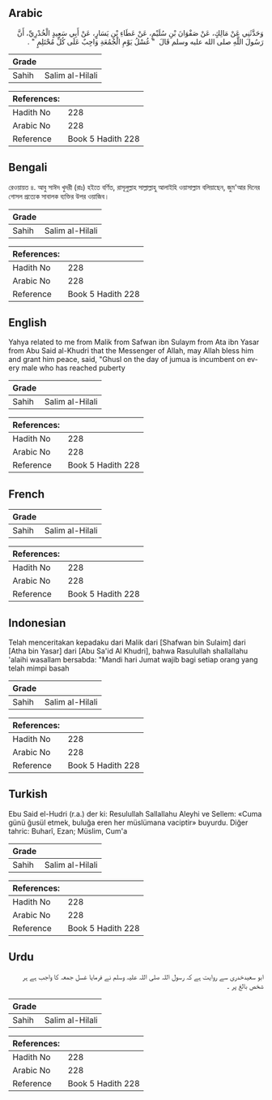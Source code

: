 ## Arabic


<div dir="rtl" lang="ar" style={{fontSize:'larger',backgroundColor:'#f8f9fa',padding:20}}>
وَحَدَّثَنِي عَنْ مَالِكٍ، عَنْ صَفْوَانَ بْنِ سُلَيْمٍ، عَنْ عَطَاءِ بْنِ يَسَارٍ، عَنْ أَبِي سَعِيدٍ الْخُدْرِيِّ، أَنَّ رَسُولَ اللَّهِ صلى الله عليه وسلم قَالَ ‏ "‏ غُسْلُ يَوْمِ الْجُمُعَةِ وَاجِبٌ عَلَى كُلِّ مُحْتَلِمٍ ‏"‏ ‏.‏
</div>
<div style={{backgroundColor:'#f8f9fa',padding:20, marginBottom: 10}}><table> <thead> <tr> <th>Grade</th> <th></th> </tr> </thead> <tbody> <tr><td>Sahih</td><td>Salim al-Hilali</td></tr></tbody></table><table> <thead> <tr> <th>References:</th> <th></th> </tr> </thead> <tbody><tr><td>Hadith No</td><td>228</td></tr><tr><td>Arabic No</td><td>228</td></tr><tr><td>Reference</td><td>Book 5 Hadith 228</td></tr></tbody></table></div>

## Bengali


<div dir="ltr" lang="bn" style={{fontSize:'larger',backgroundColor:'#f8f9fa',padding:20}}>
রেওয়ায়ত ৪. আবু সাঈদ খুদরী (রাঃ) হইতে বর্ণিত, রাসূলুল্লাহ সাল্লাল্লাহু আলাইহি ওয়াসাল্লাম বলিয়াছেন, জুম'আর দিনের গোসল প্রত্যেক সাবালক ব্যক্তির উপর ওয়াজিব।
</div>
<div style={{backgroundColor:'#f8f9fa',padding:20, marginBottom: 10}}><table> <thead> <tr> <th>Grade</th> <th></th> </tr> </thead> <tbody> <tr><td>Sahih</td><td>Salim al-Hilali</td></tr></tbody></table><table> <thead> <tr> <th>References:</th> <th></th> </tr> </thead> <tbody><tr><td>Hadith No</td><td>228</td></tr><tr><td>Arabic No</td><td>228</td></tr><tr><td>Reference</td><td>Book 5 Hadith 228</td></tr></tbody></table></div>

## English


<div dir="ltr" lang="en" style={{fontSize:'larger',backgroundColor:'#f8f9fa',padding:20}}>
Yahya related to me from Malik from Safwan ibn Sulaym from Ata ibn Yasar from Abu Said al-Khudri that the Messenger of Allah, may Allah bless him and grant him peace, said, "Ghusl on the day of jumua is incumbent on every male who has reached puberty
</div>
<div style={{backgroundColor:'#f8f9fa',padding:20, marginBottom: 10}}><table> <thead> <tr> <th>Grade</th> <th></th> </tr> </thead> <tbody> <tr><td>Sahih</td><td>Salim al-Hilali</td></tr></tbody></table><table> <thead> <tr> <th>References:</th> <th></th> </tr> </thead> <tbody><tr><td>Hadith No</td><td>228</td></tr><tr><td>Arabic No</td><td>228</td></tr><tr><td>Reference</td><td>Book 5 Hadith 228</td></tr></tbody></table></div>

## French


<div dir="ltr" lang="fr" style={{fontSize:'larger',backgroundColor:'#f8f9fa',padding:20}}>

</div>
<div style={{backgroundColor:'#f8f9fa',padding:20, marginBottom: 10}}><table> <thead> <tr> <th>Grade</th> <th></th> </tr> </thead> <tbody> <tr><td>Sahih</td><td>Salim al-Hilali</td></tr></tbody></table><table> <thead> <tr> <th>References:</th> <th></th> </tr> </thead> <tbody><tr><td>Hadith No</td><td>228</td></tr><tr><td>Arabic No</td><td>228</td></tr><tr><td>Reference</td><td>Book 5 Hadith 228</td></tr></tbody></table></div>

## Indonesian


<div dir="ltr" lang="id" style={{fontSize:'larger',backgroundColor:'#f8f9fa',padding:20}}>
Telah menceritakan kepadaku dari Malik dari [Shafwan bin Sulaim] dari [Atha bin Yasar] dari [Abu Sa'id Al Khudri], bahwa Rasulullah shallallahu 'alaihi wasallam bersabda: "Mandi hari Jumat wajib bagi setiap orang yang telah mimpi basah
</div>
<div style={{backgroundColor:'#f8f9fa',padding:20, marginBottom: 10}}><table> <thead> <tr> <th>Grade</th> <th></th> </tr> </thead> <tbody> <tr><td>Sahih</td><td>Salim al-Hilali</td></tr></tbody></table><table> <thead> <tr> <th>References:</th> <th></th> </tr> </thead> <tbody><tr><td>Hadith No</td><td>228</td></tr><tr><td>Arabic No</td><td>228</td></tr><tr><td>Reference</td><td>Book 5 Hadith 228</td></tr></tbody></table></div>

## Turkish


<div dir="ltr" lang="tr" style={{fontSize:'larger',backgroundColor:'#f8f9fa',padding:20}}>
Ebu Said el-Hudri (r.a.) der ki: Resulullah Sallallahu Aleyhi ve Sellem: «Cuma günü ğusül etmek, buluğa eren her müslümana vaciptir» buyurdu. Diğer tahric: Buharî, Ezan; Müslim, Cum'a
</div>
<div style={{backgroundColor:'#f8f9fa',padding:20, marginBottom: 10}}><table> <thead> <tr> <th>Grade</th> <th></th> </tr> </thead> <tbody> <tr><td>Sahih</td><td>Salim al-Hilali</td></tr></tbody></table><table> <thead> <tr> <th>References:</th> <th></th> </tr> </thead> <tbody><tr><td>Hadith No</td><td>228</td></tr><tr><td>Arabic No</td><td>228</td></tr><tr><td>Reference</td><td>Book 5 Hadith 228</td></tr></tbody></table></div>

## Urdu


<div dir="rtl" lang="ur" style={{fontSize:'larger',backgroundColor:'#f8f9fa',padding:20}}>
ابو سعیدخدری سے روایت ہے کہ رسول اللہ صلی اللہ علیہ وسلم نے فرمایا غسل جمعہ کا واجب ہے ہر شخص بالغ پر ۔
</div>
<div style={{backgroundColor:'#f8f9fa',padding:20, marginBottom: 10}}><table> <thead> <tr> <th>Grade</th> <th></th> </tr> </thead> <tbody> <tr><td>Sahih</td><td>Salim al-Hilali</td></tr></tbody></table><table> <thead> <tr> <th>References:</th> <th></th> </tr> </thead> <tbody><tr><td>Hadith No</td><td>228</td></tr><tr><td>Arabic No</td><td>228</td></tr><tr><td>Reference</td><td>Book 5 Hadith 228</td></tr></tbody></table></div>